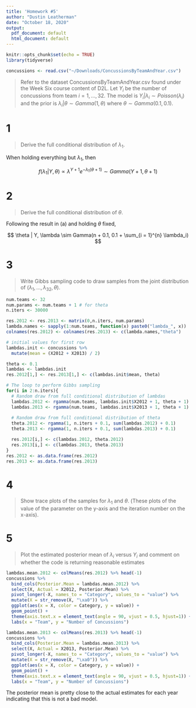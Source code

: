 ```yaml
---
title: 'Homework #5'
author: "Dustin Leatherman"
date: "October 18, 2020"
output:
  pdf_document: default
  html_document: default
---
```


```r
knitr::opts_chunk$set(echo = TRUE)
library(tidyverse)

concussions <- read.csv("~/Downloads/ConcussionsByTeamAndYear.csv")
```

> Refer to the dataset ConcussionsByTeamAndYear.csv found under the Week Six course content of D2L. Let $Y_i$ be the number of concussions from team $i = 1, ..., 32$. The model is $Y_i | \lambda_i \sim Poisson(\lambda_i)$ and the prior is $\lambda_i | \theta \sim Gamma(1, \theta)$ where $\theta \sim Gamma(0.1, 0.1)$.

# 1

> Derive the full conditional distribution of $\lambda_1$.

\begin{equation}
\begin{split}
\label{eq:1}
f(\lambda_1 | Y, \theta) \propto & f(Y, | \lambda_1, \theta) f(\lambda_1 | \theta)\\
= & f(Y | \lambda_1, \theta) f(\theta) f(\lambda_1 | \theta)\\
= & \frac{e^{-\lambda_1} \lambda_1^{Y}}{Y !} \cdot \theta^{0.1 - 1} e^{- 0.1 \theta} \cdot \theta e^{- \theta \lambda_1}\\
\propto & \theta^{0.1} \lambda^Y e^{-\lambda_1 - 0.1 \theta - \theta \lambda_1}
\end{split}
\end{equation}

When holding everything but $\lambda_1$, then

$$
f(\lambda_1 | Y, \theta) \propto \lambda^{Y + 1} e^{- \lambda_1 (\theta + 1)} \sim Gamma(Y + 1, \theta + 1)
$$

# 2

> Derive the full conditional distribution of $\theta$.

Following the result in (a) and holding $\theta$ fixed,

\begin{equation}
\begin{split}
P(\theta | Y, \lambda) \propto & p (Y | \lambda, \theta) p (\lambda | \theta) p(\theta)\\
= & \prod_{i = 1}^n \left[ \frac{\lambda_i^{y_i} e^{- \lambda_i}}{y_i !} \right] \prod_{i = 1}^n \left[ \theta e^{-\theta \lambda_i} \right] \frac{0.1^{0.1}}{\Gamma (0.1)} \theta^{0.1 - 1} e^{-0.1 \theta}\\
\propto & \theta^n e^{- \theta \sum_{i = 1}^{n} \lambda_i} \theta^{0.1 - 1} e^{-0.1 \theta}\\
= & \theta^{n + 0.1 - 1} e^{- (0.1 + \sum_{i = 1}^{n} \lambda_i) \theta}
\end{split}
\end{equation}

$$
\theta | Y, \lambda \sim Gamma(n + 0.1, 0.1 + \sum_{i = 1}^{n} \lambda_i)
$$

# 3

> Write Gibbs sampling code to draw samples from the joint distribution of $(\lambda_1, ..., \lambda_{32}, \theta)$.

```r
num.teams <- 32
num.params <- num.teams + 1 # for theta
n.iters <- 30000

res.2012 <- res.2013 <- matrix(0,n.iters, num.params)
lambda.names <- sapply(1:num.teams, function(x) paste0("lambda_", x))
colnames(res.2012) <- colnames(res.2013) <- c(lambda.names,"theta")

# initial values for first row
lambdas.init <- concussions %>% 
  mutate(mean = (X2012 + X2013) / 2)

theta <- 0.1
lambdas <- lambdas.init
res.2012[1,] <- res.2013[1,] <- c(lambdas.init$mean, theta)

# The loop to perform Gibbs sampling
for(i in 2:n.iters){
  # Random draw from full conditional distribution of lambdas
  lambdas.2012 <- rgamma(num.teams, lambdas.init$X2012 + 1, theta + 1)
  lambdas.2013 <- rgamma(num.teams, lambdas.init$X2013 + 1, theta + 1)
  
  # Random draw from full conditional distribution of theta
  theta.2012 <- rgamma(1, n.iters + 0.1, sum(lambdas.2012) + 0.1)
  theta.2013 <- rgamma(1, n.iters + 0.1, sum(lambdas.2013) + 0.1)

  res.2012[i,] <- c(lambdas.2012, theta.2012)
  res.2013[i,] <- c(lambdas.2013, theta.2013)
}
res.2012 <- as.data.frame(res.2012)
res.2013 <- as.data.frame(res.2013)
```


# 4

> Show trace plots of the samples for $\lambda_1$ and $\theta$. (These plots of the value of the parameter on the y-axis and the iteration number on the x-axis).


# 5

> Plot the estimated posterior mean of $\lambda_i$ versus $Y_i$ and comment on whether the code is returning reasonable estimates

```r
lambdas.mean.2012 <- colMeans(res.2012) %>% head(-1)
concussions %>% 
  bind_cols(Posterior.Mean = lambdas.mean.2012) %>% 
  select(X, Actual = X2012, Posterior.Mean) %>% 
  pivot_longer(-X, names_to = "Category", values_to = "value") %>% 
  mutate(X = str_remove(X, "\xa0")) %>% 
  ggplot(aes(x = X, color = Category, y = value)) + 
  geom_point() + 
  theme(axis.text.x = element_text(angle = 90, vjust = 0.5, hjust=1)) + 
  labs(x = "Team", y = "Number of Concussions")

lambdas.mean.2013 <- colMeans(res.2013) %>% head(-1)
concussions %>% 
  bind_cols(Posterior.Mean = lambdas.mean.2013) %>% 
  select(X, Actual = X2013, Posterior.Mean) %>% 
  pivot_longer(-X, names_to = "Category", values_to = "value") %>% 
  mutate(X = str_remove(X, "\xa0")) %>% 
  ggplot(aes(x = X, color = Category, y = value)) + 
  geom_point() + 
  theme(axis.text.x = element_text(angle = 90, vjust = 0.5, hjust=1)) + 
  labs(x = "Team", y = "Number of Concussions")

```

The posterior mean is pretty close to the actual estimates for each year indicating that this is not a bad model.